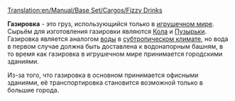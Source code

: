 [[Translation:en/Manual/Base Set/Cargos/Fizzy Drinks]]

{{ru/Manual/Base Set/Cargos/Груз| груз=Газировка
| изображение=en/Manual/Base Set/Cargos/FizzyDrinks.png
| производит=[[ru/Manual/Base Set/Industries/Завод газировки|Завод газировки]]
| принимает=[[ru/Manual/Город|Город]]
}}

'''Газировка''' - это груз, использующийся только в [[ru/Manual/Климат|игрушечном мире]]. Сырьём для изготовления газировки являются [[ru/Manual/Base Set/Cargos/Кола|Кола]] и [[ru/Manual/Base Set/Cargos/Пузырьки|Пузырьки]].
Газировка является аналогом [[ru/Manual/Base Set/Cargos/Вода|воды]] в [[ru/Manual/Климат|субтропическом климате]], но вода в первом случае должна быть доставлена к водонапорным башням, в то время как газировка в игрушечном мире принимается городскими зданиями.

Из-за того, что газировка в основном принимается офисными зданиями, её транспортировка становится возможной только в большие города.